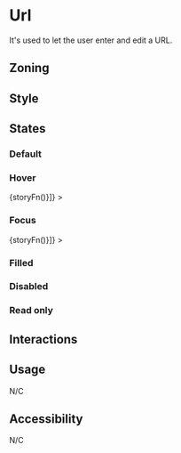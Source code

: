 
<Meta title="Components/Form/Fields/Url" />

# Url

It's used to let the user enter and edit a URL.

## Zoning

## Style

## States

### Default

<Canvas>
	<Story name="default">
		<Form.Url label="Url" placeholder="https://example.com" pattern="https://.*" />
	</Story>
</Canvas>

### Hover

<Canvas withSource="none">
	<Story
		name="hover"
		decorators={[storyFn => <WithSelector selector=":hover">{storyFn()}</WithSelector>]}
	>
		<Form.Url label="Url" placeholder="https://example.com" />
	</Story>
</Canvas>

### Focus

<Canvas withSource="none">
	<Story
		name="focus"
		decorators={[storyFn => <WithSelector selector=":focus">{storyFn()}</WithSelector>]}
	>
		<Form.Url label="Url" placeholder="https://example.com" />
	</Story>
</Canvas>

### Filled

<Canvas>
	<Story name="filled">
		<Form.Url label="Url" value="https://talend.com" />
	</Story>
</Canvas>

### Disabled

<Canvas>
	<Story name="disabled">
		<Form.Url label="Url" value="https://talend.com" disabled />
	</Story>
</Canvas>

### Read only

<Canvas>
	<Story name="read-only">
		<Form.Url label="Url" value="https://talend.com" readOnly />
	</Story>
</Canvas>

## Interactions

## Usage

N/C

## Accessibility

N/C
